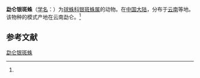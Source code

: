 {{Speciesbox
| name = 勐仑银斑蛛
| status = 
| status_system = 
| image = 
| genus = Argyrodes
| species = menlunensis
| authority = (Zhu et Song, 1991)<ref name='id12975'>{{cite web| url =http://www.bioinfo.cn/db05/BjdwSpecies.php?action=view&id=12975| title =勐仑银斑蛛| work =《中国动物物种编目数据库》| publisher =中国科学院微生物研究所| author =中国科学院动物研究所| accessdate =2009-04-28| deadurl =yes| archiveurl =https://web.archive.org/web/20160305104706/http://www.bioinfo.cn/db05/BjdwSpecies.php?action=view&id=12975| archivedate =2016-03-05}}</ref>
}}

'''勐仑银斑蛛'''（[[学名|学名]]：{{lang|la|''Argyrodes menlunensis''}}）为[[球蛛科|球蛛科]][[银斑蛛属|银斑蛛属]]的动物。在[[中国大陆|中国大陆]]，分布于[[云南|云南]]等地。该物种的模式产地在云南勐仑。<ref name='id12975'/>

== 参考文献 ==
{{reflist}}

{{Wikispecies|Argyrodes menlunensis}}

[[Category:银斑蛛属|勐仑银斑蛛]]


{{蜘蛛小作品}}